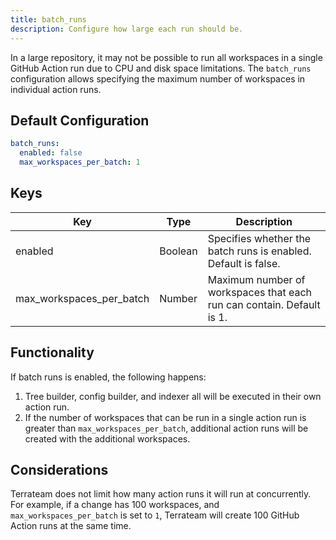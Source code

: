 ```yaml
---
title: batch_runs
description: Configure how large each run should be.
---
```


In a large repository, it may not be possible to run all workspaces in a single GitHub Action run due to CPU and disk space limitations.  The `batch_runs` configuration allows specifying the maximum number of workspaces in individual action runs.

## Default Configuration
```yaml
batch_runs:
  enabled: false
  max_workspaces_per_batch: 1
```

## Keys
| Key | Type | Description |
|-----|------|-------------|
| enabled | Boolean | Specifies whether the batch runs is enabled. Default is false. |
| max_workspaces_per_batch | Number | Maximum number of workspaces that each run can contain. Default is 1. |

## Functionality
If batch runs is enabled, the following happens:

1. Tree builder, config builder, and indexer all will be executed in their own action run.
2. If the number of workspaces that can be run in a single action run is greater than `max_workspaces_per_batch`, additional action runs will be created with the additional workspaces.

## Considerations

Terrateam does not limit how many action runs it will run at concurrently.  For example, if a change has 100 workspaces, and `max_workspaces_per_batch` is set to `1`, Terrateam will create 100 GitHub Action runs at the same time.
